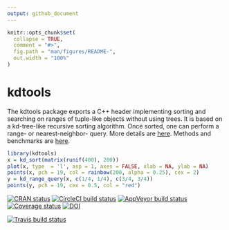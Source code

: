 ```yaml
---
output: github_document
---
```


<!-- README.md is generated from README.Rmd. Please edit that file -->

```r
knitr::opts_chunk$set(
  collapse = TRUE,
  comment = "#>",
  fig.path = "man/figures/README-",
  out.width = "100%"
)
```
# kdtools

The kdtools package exports a C++ header implementing sorting and searching on ranges of tuple-like objects without using trees. It is based on a kd-tree-like recursive sorting algorithm. Once sorted, one can perform a range- or nearest-neighbor- query. More details are [here](https://thk686.github.io/kdtools/). Methods and benchmarks are [here](https://thk686.github.io/kdtools/articles/methods.html). 

```r
library(kdtools)
x = kd_sort(matrix(runif(400), 200))
plot(x, type  = 'l', asp = 1, axes = FALSE, xlab = NA, ylab = NA)
points(x, pch = 19, col = rainbow(200, alpha = 0.25), cex = 2)
y = kd_range_query(x, c(1/4, 1/4), c(3/4, 3/4))
points(y, pch = 19, cex = 0.5, col = "red")
```

[![CRAN status](https://www.r-pkg.org/badges/version/kdtools)](https://cran.r-project.org/package=kdtools) [![CircleCI build status](https://circleci.com/gh/thk686/kdtools.svg?style=svg)](https://circleci.com/gh/thk686/kdtools) [![AppVeyor build status](https://ci.appveyor.com/api/projects/status/github/thk686/kdtools?branch=master&svg=true)](https://ci.appveyor.com/project/thk686/kdtools) [![Coverage status](https://codecov.io/gh/thk686/kdtools/branch/master/graph/badge.svg)](https://codecov.io/github/thk686/kdtools?branch=master) [![DOI](https://zenodo.org/badge/125262786.svg)](https://zenodo.org/badge/latestdoi/125262786)


[![Travis build status](https://travis-ci.org/thk686/kdtools.svg?branch=master)](https://travis-ci.org/thk686/kdtools)
